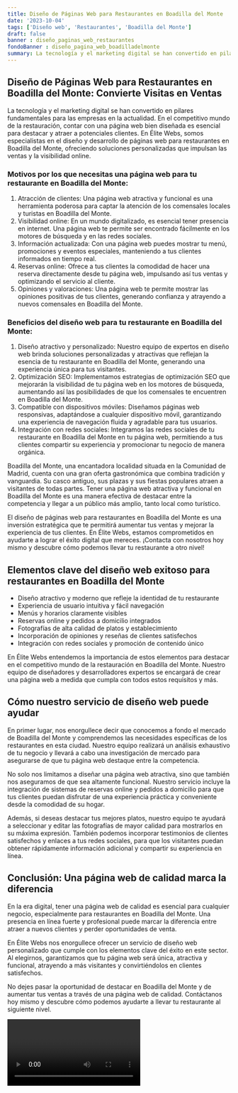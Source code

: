 ```yaml
---
title: Diseño de Páginas Web para Restaurantes en Boadilla del Monte
date: '2023-10-04'
tags: ['Diseño web', 'Restaurantes', 'Boadilla del Monte']
draft: false
banner : diseño_paginas_web_restaurantes
fondoBanner : diseño_pagina_web_boadilladelmonte
summary: La tecnología y el marketing digital se han convertido en pilares fundamentales para las empresas en la actualidad. En el competitivo mundo de la restauración, contar con una página web bien diseñada es esencial para destacar y atraer a potenciales clientes. En Élite Webs, somos especialistas en el diseño y desarrollo de páginas web para restaurantes en Boadilla del Monte, ofreciendo soluciones personalizadas que impulsan las ventas y la visibilidad online.
---
```


## Diseño de Páginas Web para Restaurantes en Boadilla del Monte: Convierte Visitas en Ventas

La tecnología y el marketing digital se han convertido en pilares fundamentales para las empresas en la actualidad. En el competitivo mundo de la restauración, contar con una página web bien diseñada es esencial para destacar y atraer a potenciales clientes. En Élite Webs, somos especialistas en el diseño y desarrollo de páginas web para restaurantes en Boadilla del Monte, ofreciendo soluciones personalizadas que impulsan las ventas y la visibilidad online.

### Motivos por los que necesitas una página web para tu restaurante en Boadilla del Monte:

1. Atracción de clientes: Una página web atractiva y funcional es una herramienta poderosa para captar la atención de los comensales locales y turistas en Boadilla del Monte.
2. Visibilidad online: En un mundo digitalizado, es esencial tener presencia en internet. Una página web te permite ser encontrado fácilmente en los motores de búsqueda y en las redes sociales.
3. Información actualizada: Con una página web puedes mostrar tu menú, promociones y eventos especiales, manteniendo a tus clientes informados en tiempo real.
4. Reservas online: Ofrece a tus clientes la comodidad de hacer una reserva directamente desde tu página web, impulsando así tus ventas y optimizando el servicio al cliente.
5. Opiniones y valoraciones: Una página web te permite mostrar las opiniones positivas de tus clientes, generando confianza y atrayendo a nuevos comensales en Boadilla del Monte.

### Beneficios del diseño web para tu restaurante en Boadilla del Monte:

1. Diseño atractivo y personalizado: Nuestro equipo de expertos en diseño web brinda soluciones personalizadas y atractivas que reflejan la esencia de tu restaurante en Boadilla del Monte, generando una experiencia única para tus visitantes.
2. Optimización SEO: Implementamos estrategias de optimización SEO que mejorarán la visibilidad de tu página web en los motores de búsqueda, aumentando así las posibilidades de que los comensales te encuentren en Boadilla del Monte.
3. Compatible con dispositivos móviles: Diseñamos páginas web responsivas, adaptándose a cualquier dispositivo móvil, garantizando una experiencia de navegación fluida y agradable para tus usuarios.
4. Integración con redes sociales: Integramos las redes sociales de tu restaurante en Boadilla del Monte en tu página web, permitiendo a tus clientes compartir su experiencia y promocionar tu negocio de manera orgánica.

Boadilla del Monte, una encantadora localidad situada en la Comunidad de Madrid, cuenta con una gran oferta gastronómica que combina tradición y vanguardia. Su casco antiguo, sus plazas y sus fiestas populares atraen a visitantes de todas partes. Tener una página web atractiva y funcional en Boadilla del Monte es una manera efectiva de destacar entre la competencia y llegar a un público más amplio, tanto local como turístico.

El diseño de páginas web para restaurantes en Boadilla del Monte es una inversión estratégica que te permitirá aumentar tus ventas y mejorar la experiencia de tus clientes. En Élite Webs, estamos comprometidos en ayudarte a lograr el éxito digital que mereces. ¡Contacta con nosotros hoy mismo y descubre cómo podemos llevar tu restaurante a otro nivel!

<GifSeo />

<Cta />

## Elementos clave del diseño web exitoso para restaurantes en Boadilla del Monte

- Diseño atractivo y moderno que refleje la identidad de tu restaurante
- Experiencia de usuario intuitiva y fácil navegación
- Menús y horarios claramente visibles
- Reservas online y pedidos a domicilio integrados
- Fotografías de alta calidad de platos y establecimiento
- Incorporación de opiniones y reseñas de clientes satisfechos
- Integración con redes sociales y promoción de contenido único

En Élite Webs entendemos la importancia de estos elementos para destacar en el competitivo mundo de la restauración en Boadilla del Monte. Nuestro equipo de diseñadores y desarrolladores expertos se encargará de crear una página web a medida que cumpla con todos estos requisitos y más.

## Cómo nuestro servicio de diseño web puede ayudar

En primer lugar, nos enorgullece decir que conocemos a fondo el mercado de Boadilla del Monte y comprendemos las necesidades específicas de los restaurantes en esta ciudad. Nuestro equipo realizará un análisis exhaustivo de tu negocio y llevará a cabo una investigación de mercado para asegurarse de que tu página web destaque entre la competencia.

No solo nos limitamos a diseñar una página web atractiva, sino que también nos aseguramos de que sea altamente funcional. Nuestro servicio incluye la integración de sistemas de reservas online y pedidos a domicilio para que tus clientes puedan disfrutar de una experiencia práctica y conveniente desde la comodidad de su hogar.

Además, si deseas destacar tus mejores platos, nuestro equipo te ayudará a seleccionar y editar las fotografías de mayor calidad para mostrarlos en su máxima expresión. También podemos incorporar testimonios de clientes satisfechos y enlaces a tus redes sociales, para que los visitantes puedan obtener rápidamente información adicional y compartir su experiencia en línea.

## Conclusión: Una página web de calidad marca la diferencia

En la era digital, tener una página web de calidad es esencial para cualquier negocio, especialmente para restaurantes en Boadilla del Monte. Una presencia en línea fuerte y profesional puede marcar la diferencia entre atraer a nuevos clientes y perder oportunidades de venta.

En Élite Webs nos enorgullece ofrecer un servicio de diseño web personalizado que cumple con los elementos clave del éxito en este sector. Al elegirnos, garantizamos que tu página web será única, atractiva y funcional, atrayendo a más visitantes y convirtiéndolos en clientes satisfechos.

No dejes pasar la oportunidad de destacar en Boadilla del Monte y de aumentar tus ventas a través de una página web de calidad. Contáctanos hoy mismo y descubre cómo podemos ayudarte a llevar tu restaurante al siguiente nivel.

<Video />

<CtaBot job='Restaurantes' city='Boadilla del Monte'/>

<Gmaps query='Boadilla del Monte+españa+maps' />